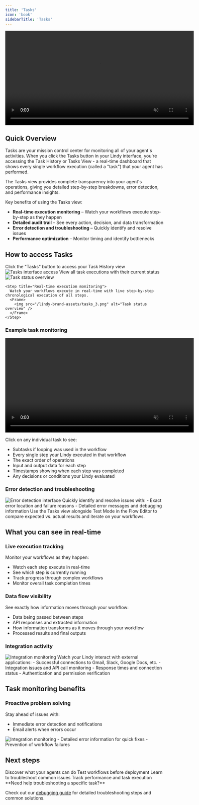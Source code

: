 ```yaml
---
title: 'Tasks'
icon: 'book'
sidebarTitle: 'Tasks'
---
```


<div style={{ display: 'flex', justifyContent: 'center', margin: '2rem 0' }}>
  <div className="video-card">
    <video
      src="https://lindy-docs-content.nyc3.digitaloceanspaces.com/Tasks.mp4"
      width="600"
      autoPlay
      muted
      loop
      playsInline
      style={{ display: 'block', width: '100%', borderRadius: '16px' }}
    />
  </div>
</div>

## Quick Overview

Tasks are your mission control center for monitoring all of your agent's activities. When you click the Tasks button in your Lindy interface, you're accessing the Task History or Tasks View - a real-time dashboard that shows every single workflow execution (called a "task") that your agent has performed.

The Tasks view provides complete transparency into your agent's operations, giving you detailed step-by-step breakdowns, error detection, and performance insights.

Key benefits of using the Tasks view:
- **Real-time execution monitoring** – Watch your workflows execute step-by-step as they happen
- **Detailed audit trail** – See every action, decision, and data transformation
- **Error detection and troubleshooting** – Quickly identify and resolve issues
- **Performance optimization** – Monitor timing and identify bottlenecks

## How to access Tasks

<Steps>
  <Step title="Click the Tasks button">
    Click the "Tasks" button to access your Task History view
    <Frame>
      <img src="/lindy-brand-assets/tasks_1.png" alt="Tasks interface access" />
    </Frame>
  </Step>
  <Step title="Monitor your workflows">
    View all task executions with their current status
    <Frame>
      <img src="/lindy-brand-assets/tasks_2.png" alt="Task status overview" />
    </Frame>
  </Step>

    <Step title="Real-time execution monitoring">
      Watch your workflows execute in real-time with live step-by-step chronological execution of all steps.
      <Frame>
        <img src="/lindy-brand-assets/tasks_3.png" alt="Task status overview" />
      </Frame>
    </Step>
  </Steps>


### Example task monitoring
<div style={{ display: 'flex', justifyContent: 'center', margin: '2rem 0' }}>
  <div className="video-card">
    <video
      src="/lindy-brand-assets/tasks_5.mp4"
      width="600"
      autoPlay
      muted
      loop
      playsInline
      style={{ display: 'block', width: '100%', borderRadius: '16px' }}
    />
  </div>
</div>

Click on any individual task to see:
- Subtasks if looping was used in the workflow
- Every single step your Lindy executed in that workflow
- The exact order of operations
- Input and output data for each step
- Timestamps showing when each step was completed
- Any decisions or conditions your Lindy evaluated

### Error detection and troubleshooting
<Frame>
  <img src="/lindy-brand-assets/tasks_6.png" alt="Error detection interface" />
</Frame>
Quickly identify and resolve issues with:
- Exact error location and failure reasons
- Detailed error messages and debugging information

<Tip>
  Use the Tasks view alongside Test Mode in the Flow Editor to compare expected vs. actual results and iterate on your workflows.
</Tip>

## What you can see in real-time

### Live execution tracking
Monitor your workflows as they happen:
- Watch each step execute in real-time
- See which step is currently running
- Track progress through complex workflows
- Monitor overall task completion times

### Data flow visibility
See exactly how information moves through your workflow:
- Data being passed between steps
- API responses and extracted information
- How information transforms as it moves through your workflow
- Processed results and final outputs

### Integration activity
<Frame>
  <img src="/lindy-brand-assets/tasks_7.png" alt="Integration monitoring" />
</Frame>
Watch your Lindy interact with external applications:
- Successful connections to Gmail, Slack, Google Docs, etc.
- Integration issues and API call monitoring
- Response times and connection status
- Authentication and permission verification

## Task monitoring benefits

### Proactive problem solving
Stay ahead of issues with:
- Immediate error detection and notifications
- Email alerts when errors occur
<Frame>
  <img src="/lindy-brand-assets/tasks_8.png" alt="Integration monitoring" />
</Frame>
- Detailed error information for quick fixes
- Prevention of workflow failures

## Next steps

<CardGroup cols={2}>
  <Card title="Actions" href="/fundamentals/lindy-101/actions" icon="arrow-pointer">
    Discover what your agents can do
  </Card>
  <Card title="Testing Workflows" href="/testing/test-panel" icon="play">
    Test workflows before deployment
  </Card>
  <Card title="Debugging" href="/testing/debugging" icon="bug">
    Learn to troubleshoot common issues
  </Card>
  <Card title="Monitoring Agents" href="/testing/monitoring-your-agents" icon="magnifying-glass">
    Track performance and task execution
  </Card>
</CardGroup>

<Note>
  **Need help troubleshooting a specific task?**
  
  Check out our [debugging guide](/testing/debugging) for detailed troubleshooting steps and common solutions.
</Note>